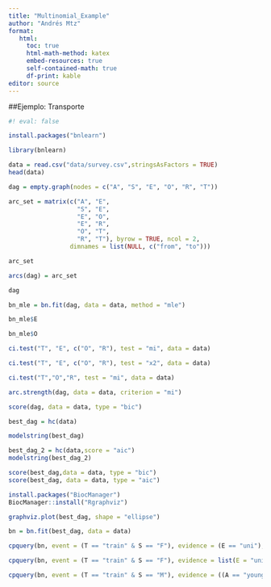 ```yaml
---
title: "Multinomial_Example"
author: "Andrés Mtz"
format:
   html:
     toc: true
     html-math-method: katex
     embed-resources: true
     self-contained-math: true
     df-print: kable
editor: source
---
```


##Ejemplo: Transporte

```r
#! eval: false

install.packages("bnlearn")
```
```r
library(bnlearn)
```



```r
data = read.csv("data/survey.csv",stringsAsFactors = TRUE)
head(data)
```
```r
dag = empty.graph(nodes = c("A", "S", "E", "O", "R", "T"))
```

```r
arc_set = matrix(c("A", "E",
                   "S", "E",
                   "E", "O",
                   "E", "R",
                   "O", "T",
                   "R", "T"), byrow = TRUE, ncol = 2,
                 dimnames = list(NULL, c("from", "to")))
```

```r
arc_set

```

```r
arcs(dag) = arc_set
```

```r
dag
```

```r
bn_mle = bn.fit(dag, data = data, method = "mle")
```

```r
bn_mle$E
```
```r
bn_mle$O
```
```r
ci.test("T", "E", c("O", "R"), test = "mi", data = data)
```

```r
ci.test("T", "E", c("O", "R"), test = "x2", data = data)
```
```r
ci.test("T","O","R", test = "mi", data = data)
```
```r
arc.strength(dag, data = data, criterion = "mi")

```

```r
score(dag, data = data, type = "bic")
```


```r
best_dag = hc(data)
```


```r
modelstring(best_dag)
```

```r
best_dag_2 = hc(data,score = "aic")
modelstring(best_dag_2)
```

```r
score(best_dag,data = data, type = "bic")
score(best_dag, data = data, type = "aic")
```

```r
install.packages("BiocManager")
BiocManager::install("Rgraphviz")
```

```r
graphviz.plot(best_dag, shape = "ellipse")
```

```r
bn = bn.fit(best_dag, data = data)

cpquery(bn, event = (T == "train" & S == "F"), evidence = (E == "uni"), n = 10^6)
```

```r
cpquery(bn, event = (T == "train" & S == "F"), evidence = list(E = "uni"), method = "lw")
```

```r
cpquery(bn, event = (T == "train" & S == "M"), evidence = ((A == "young") & (E == "uni") | (A == "adult")), n = 10^6)
```



